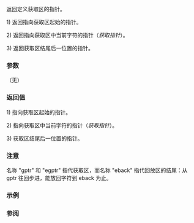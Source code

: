 {{cpp/io/basic_streambuf/title|eback, gptr, egptr}}
{{cpp/io/basic_streambuf/navbar}}
{{dcl begin}}
{{dcl|num=1|
char_type* eback() const;
}}
{{dcl|num=2|
char_type* gptr() const;
}}
{{dcl|num=3|
char_type* egptr() const;
}}
{{dcl end}}

返回定义获取区的指针。

1) 返回指向获取区起始的指针。

2) 返回指向获取区中当前字符的指针（''获取指针''）。

3) 返回获取区结尾后一位置的指针。

===参数===
（无）

===返回值===
1) 指向获取区起始的指针。

2) 指向获取区中当前字符的指针（''获取指针''）。

3) 获取区结尾后一位置的指针。

===注意===
名称 "gptr" 和 "egptr" 指代获取区，而名称 "eback" 指代回放区的结尾：从 gptr 往回步进，能放回字符到 eback 为止。

===示例===
{{example |
|code=
|output=
}}

===参阅===
{{dsc begin}}
{{dsc inc | cpp/io/basic_streambuf/dsc pptr}}
{{dsc end}}

{{langlinks|de|en|es|fr|it|ja|pt|ru}}